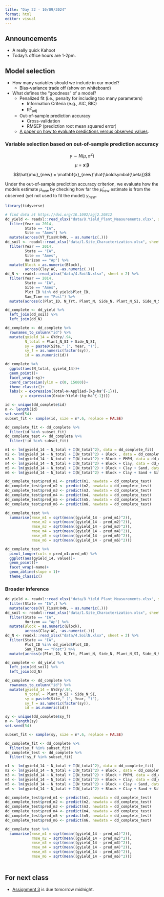 ```yaml
---
title: "Day 22 - 10/09/2024"
format: html
editor: visual
---
```


## Announcements  

- A really quick Kahoot  
- Today's office hours are 1-2pm.  

## Model selection  

- How many variables should we include in our model?  
  - Bias-variance trade off (show on whiteboard)  

- What defines the "goodness" of a model?  
  - Penalized fit (i.e., penalty for including too many parameters)  
    - Information Criteria (e.g., AIC, BIC)   
    - R^2^~adj~  
  - Out-of-sample prediction accuracy  
    - Cross-validation  
    - RMSEP (prediction root mean squared error)  
  - [A paper on how to evaluate predictions versus observed values](https://www.sciencedirect.com/science/article/pii/S0308521X21001475).

### Variable selection based on out-of-sample prediction accuracy  

$$y\sim N(\mu, \sigma^2)$$

$$\mu = \mathbf{x}'\boldsymbol{\beta}$$

$$\hat{\mu}_{new} = \mathbf{x}_{new}'\hat{\boldsymbol{\beta}}$$

Under the out-of-sample prediction accuracy criterion, we evaluate how the models estimate $\mu_{new}$ by checking how far the $\hat{\mu}_{new}$ estimate is from the observed (yet not used to fit the model) $y_{new}$.

```r
library(tidyverse)

# find data at https://doi.org/10.1002/agj2.20812
dd_yield <- readxl::read_xlsx("data/8.Yield_Plant_Measurements.xlsx", sheet = 2) %>%
  filter(Year == 2014, 
         State == "IA",
         Site == "Ames") %>% 
  mutate(across(VT_TissN:R4N, ~ as.numeric(.)))
dd_soil <- readxl::read_xlsx("data/1.Site_Characterization.xlsx", sheet = 2) %>% 
  filter(Year == 2014, 
         State == "IA", 
         Site == "Ames",
         Horizon == "Ap") %>% 
  mutate(Block = as.numeric(Block), 
         across(Clay:WC, ~as.numeric(.)))
dd_N <- readxl::read_xlsx("data/4.SoilN.xlsx", sheet = 2) %>% 
  filter(Year == 2014, 
         State == "IA", 
         Site == "Ames",
         Plot_ID %in% dd_yield$Plot_ID, 
         Sam_Time == "Post") %>% 
  mutate(across(c(Plot_ID, N_Trt, Plant_N, Side_N, Plant_N_SI, Side_N_SI), ~as.numeric(.)))

dd_complete <- dd_yield %>% 
  left_join(dd_soil) %>% 
  left_join(dd_N)

dd_complete <- dd_complete %>% 
  rownames_to_column("id") %>% 
  mutate(gyield_14 = GYdry/.94, 
         N_total = Plant_N_SI + Side_N_SI, 
         sy = paste0(Site," (", Year, ")"), 
         sy_f = as.numeric(factor(sy)), 
         id = as.numeric(id)) 
```

```r
dd_complete %>% 
  ggplot(aes(N_total, gyield_14))+
  geom_point()+
  facet_wrap(~sy)+
  coord_cartesian(ylim = c(0, 15000))+
  theme_classic()+
  labs(x = expression(Total~N~Applied~(kg~ha^{-1})),
       y = expression(Grain~Yield~(kg~ha^{-1})))
```

```r
id <- unique(dd_complete$id)
n <- length(id)
set.seed(54)
subset_fit <- sample(id, size = n*.6, replace = FALSE)

dd_complete_fit <- dd_complete %>% 
  filter(id %in% subset_fit)
dd_complete_test <- dd_complete %>% 
  filter(!id %in% subset_fit)
```

```r
m1 <- lm(gyield_14 ~ N_total + I(N_total^2), data = dd_complete_fit)
m2 <- lm(gyield_14 ~ N_total + I(N_total^2) + Block , data = dd_complete_fit)
m3 <- lm(gyield_14 ~ N_total + I(N_total^2) + Block + PMPM, data = dd_complete_fit)
m4 <- lm(gyield_14 ~ N_total + I(N_total^2) + Block + Clay, data = dd_complete_fit)   
m5 <- lm(gyield_14 ~ N_total + I(N_total^2) + Block + Clay + Sand, data = dd_complete_fit)
m6 <- lm(gyield_14 ~ N_total + I(N_total^2) + Block + Clay + Sand + Silt, data = dd_complete_fit)
```

```r
dd_complete_test$pred_m1 <- predict(m1, newdata = dd_complete_test)
dd_complete_test$pred_m2 <- predict(m2, newdata = dd_complete_test)
dd_complete_test$pred_m3 <- predict(m3, newdata = dd_complete_test)
dd_complete_test$pred_m4 <- predict(m4, newdata = dd_complete_test)
dd_complete_test$pred_m5 <- predict(m5, newdata = dd_complete_test)
dd_complete_test$pred_m6 <- predict(m6, newdata = dd_complete_test)

dd_complete_test %>% 
  summarise(rmse_m1 = sqrt(mean((gyield_14 - pred_m1)^2)),
            rmse_m2 = sqrt(mean((gyield_14 - pred_m2)^2)), 
            rmse_m3 = sqrt(mean((gyield_14 - pred_m3)^2)), 
            rmse_m4 = sqrt(mean((gyield_14 - pred_m4)^2)), 
            rmse_m5 = sqrt(mean((gyield_14 - pred_m5)^2)), 
            rmse_m6 = sqrt(mean((gyield_14 - pred_m6)^2)))
```

```r
dd_complete_test %>% 
  pivot_longer(cols = pred_m1:pred_m6) %>% 
  ggplot(aes(gyield_14, value))+
  geom_point()+
  facet_wrap(~name)+
  geom_abline(slope = 1)+
  theme_classic()
```

### Broader Inference  

```r
dd_yield <- readxl::read_xlsx("data/8.Yield_Plant_Measurements.xlsx", sheet = 2) %>%
  filter(State == "IA",) %>% 
  mutate(across(VT_TissN:R4N, ~ as.numeric(.)))
dd_soil <- readxl::read_xlsx("data/1.Site_Characterization.xlsx", sheet = 2) %>% 
  filter(State == "IA", 
         Horizon == "Ap") %>% 
  mutate(Block = as.numeric(Block), 
         across(Clay:WC, ~as.numeric(.)))
dd_N <- readxl::read_xlsx("data/4.SoilN.xlsx", sheet = 2) %>% 
  filter(State == "IA", 
         Plot_ID %in% dd_yield$Plot_ID, 
         Sam_Time == "Post") %>% 
  mutate(across(c(Plot_ID, N_Trt, Plant_N, Side_N, Plant_N_SI, Side_N_SI), ~as.numeric(.)))

dd_complete <- dd_yield %>% 
  left_join(dd_soil) %>% 
  left_join(dd_N)

dd_complete <- dd_complete %>% 
  rownames_to_column("id") %>% 
  mutate(gyield_14 = GYdry/.94, 
         N_total = Plant_N_SI + Side_N_SI, 
         sy = paste0(Site," (", Year, ")"), 
         sy_f = as.numeric(factor(sy)), 
         id = as.numeric(id)) 
```


```r
sy <- unique(dd_complete$sy_f)
n <- length(sy)
set.seed(54)

subset_fit <- sample(sy, size = n*.6, replace = FALSE)

dd_complete_fit <- dd_complete %>% 
  filter(sy_f %in% subset_fit)
dd_complete_test <- dd_complete %>% 
  filter(!sy_f %in% subset_fit)
```



```r
m1 <- lm(gyield_14 ~ N_total + I(N_total^2), data = dd_complete_fit)
m2 <- lm(gyield_14 ~ N_total + I(N_total^2) + Block , data = dd_complete_fit)
m3 <- lm(gyield_14 ~ N_total + I(N_total^2) + Block + PMPM, data = dd_complete_fit)
m4 <- lm(gyield_14 ~ N_total + I(N_total^2) + Block + Clay, data = dd_complete_fit)   
m5 <- lm(gyield_14 ~ N_total + I(N_total^2) + Block + Clay + Sand, data = dd_complete_fit)
m6 <- lm(gyield_14 ~ N_total + I(N_total^2) + Block + Clay + Sand + Silt, data = dd_complete_fit)
```

```r
dd_complete_test$pred_m1 <- predict(m1, newdata = dd_complete_test)
dd_complete_test$pred_m2 <- predict(m2, newdata = dd_complete_test)
dd_complete_test$pred_m3 <- predict(m3, newdata = dd_complete_test)
dd_complete_test$pred_m4 <- predict(m4, newdata = dd_complete_test)
dd_complete_test$pred_m5 <- predict(m5, newdata = dd_complete_test)
dd_complete_test$pred_m6 <- predict(m6, newdata = dd_complete_test)

dd_complete_test %>% 
  summarise(rmse_m1 = sqrt(mean((gyield_14 - pred_m1)^2)),
            rmse_m2 = sqrt(mean((gyield_14 - pred_m2)^2)), 
            rmse_m3 = sqrt(mean((gyield_14 - pred_m3)^2)), 
            rmse_m4 = sqrt(mean((gyield_14 - pred_m4)^2)), 
            rmse_m5 = sqrt(mean((gyield_14 - pred_m5)^2)), 
            rmse_m6 = sqrt(mean((gyield_14 - pred_m6)^2)))
```



####

```r

```


## For next class  

- [Assignment 3](https://jlacasa.github.io/stat705_fall2024/assignments/hw3) is due tomorrow midnight.  


